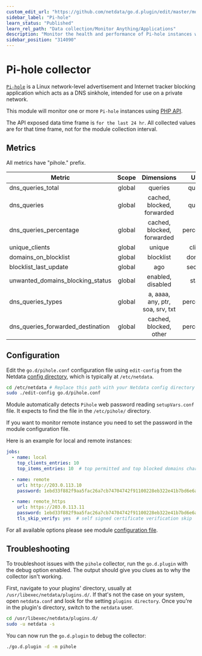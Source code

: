 ```yaml
---
custom_edit_url: "https://github.com/netdata/go.d.plugin/edit/master/modules/pihole/README.md"
sidebar_label: "Pi-hole"
learn_status: "Published"
learn_rel_path: "Data collection/Monitor Anything/Applications"
description: "Monitor the health and performance of Pi-hole instances with zero configuration, per-second metric granularity, and interactive visualizations."
sidebar_position: "314090"
---
```



# Pi-hole collector

[`Pi-hole`](https://pi-hole.net) is a Linux network-level advertisement and Internet tracker blocking application which
acts as a DNS sinkhole, intended for use on a private network.

This module will monitor one or more `Pi-hole` instances using [PHP API](https://github.com/pi-hole/AdminLTE).

The API exposed data time frame is `for the last 24 hr`. All collected values are for that time frame, not for the
module collection interval.

## Metrics

All metrics have "pihole." prefix.

| Metric                            | Scope  |            Dimensions            |   Units    |
|-----------------------------------|:------:|:--------------------------------:|:----------:|
| dns_queries_total                 | global |             queries              |  queries   |
| dns_queries                       | global |    cached, blocked, forwarded    |  queries   |
| dns_queries_percentage            | global |    cached, blocked, forwarded    | percentage |
| unique_clients                    | global |              unique              |  clients   |
| domains_on_blocklist              | global |            blocklist             |  domains   |
| blocklist_last_update             | global |               ago                |  seconds   |
| unwanted_domains_blocking_status  | global |        enabled, disabled         |   status   |
| dns_queries_types                 | global | a, aaaa, any, ptr, soa, srv, txt | percentage |
| dns_queries_forwarded_destination | global |      cached, blocked, other      | percentage |

## Configuration

Edit the `go.d/pihole.conf` configuration file using `edit-config` from the
Netdata [config directory](/docs/getting-started/manage-and-configure/configuration), which is typically at `/etc/netdata`.

```bash
cd /etc/netdata # Replace this path with your Netdata config directory
sudo ./edit-config go.d/pihole.conf
```

Module automatically detects `Pihole` web password reading `setupVars.conf` file. It expects to find the file in
the `/etc/pihole/` directory.

If you want to monitor remote instance you need to set the password in the module configuration file.

Here is an example for local and remote instances:

```yaml
jobs:
  - name: local
    top_clients_entries: 10
    top_items_entries: 10  # top permitted and top blocked domains charts

  - name: remote
    url: http://203.0.113.10
    password: 1ebd33f882f9aa5fac26a7cb74704742f91100228eb322e41b7bd6e6aeb8f74b

  - name: remote_https
    url: https://203.0.113.11
    password: 1ebd33f882f9aa5fac26a7cb74704742f91100228eb322e41b7bd6e6aeb8f74b
    tls_skip_verify: yes  # self signed certificate verification skip

```

For all available options please see
module [configuration file](https://github.com/netdata/go.d.plugin/blob/master/config/go.d/pihole.conf).

## Troubleshooting

To troubleshoot issues with the `pihole` collector, run the `go.d.plugin` with the debug option enabled. The output
should give you clues as to why the collector isn't working.

First, navigate to your plugins' directory, usually at `/usr/libexec/netdata/plugins.d/`. If that's not the case on your
system, open `netdata.conf` and look for the setting `plugins directory`. Once you're in the plugin's directory, switch
to the `netdata` user.

```bash
cd /usr/libexec/netdata/plugins.d/
sudo -u netdata -s
```

You can now run the `go.d.plugin` to debug the collector:

```bash
./go.d.plugin -d -m pihole
```
